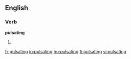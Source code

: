 
==English==

===Verb===
'''pulsating'''

# {{present participle of|[[pulsate]]}}

[[fr:pulsating]]
[[io:pulsating]]
[[hu:pulsating]]
[[fi:pulsating]]
[[vi:pulsating]]